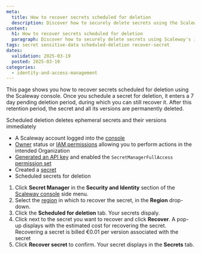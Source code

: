 ```yaml
---
meta:
  title: How to recover secrets scheduled for deletion
  description: Discover how to securely delete secrets using the Scaleway console. Follow these steps to manage your sensitive data effectively.
content:
  h1: How to recover secrets scheduled for deletion
  paragraph: Discover how to securely delete secrets using Scaleway's intuitive console. Follow these steps to manage your sensitive data effectively.
tags: secret sensitive-data scheduled-deletion recover-secret
dates:
  validation: 2025-03-19
  posted: 2025-03-19
categories:
  - identity-and-access-management
---
```


This page shows you how to recover secrets scheduled for deletion using the Scaleway console. Once you schedule a secret for deletion, it enters a 7 day pending deletion period, during which you can still recover it.
After this retention period, the secret and all its versions are permanently deleted.

<Message type="important">
  Scheduled deletion deletes ephemeral secrets and their versions immediately
</Message>

<Macro id="requirements" />

- A Scaleway account logged into the [console](https://console.scaleway.com)
- [Owner](/iam/concepts/#owner) status or [IAM permissions](/iam/concepts/#permission) allowing you to perform actions in the intended Organization
- [Generated an API key](/iam/how-to/create-api-keys/) and enabled the `SecretManagerFullAccess` [permission set](/iam/reference-content/permission-sets/)
- Created a [secret](/secret-manager/how-to/create-secret/)
- Scheduled secrets for deletion

1. Click **Secret Manager** in the **Security and Identity** section of the [Scaleway console](https://console.scaleway.com/) side menu.
2. Select the [region](/secret-manager/concepts/#region) in which to recover the secret, in the **Region** drop-down.
3. Click the **Scheduled for deletion** tab. Your secrets dispaly.
4. Click <Icon name="more" /> next to the secret you want to recover and click **Recover**. A pop-up displays with the estimated cost for recovering the secret.
    <Message type="note">
     Recovering a secret is billed €0.01 per version associated with the secret
    </Message>
5. Click **Recover secret** to confirm. Your secret displays in the **Secrets** tab.